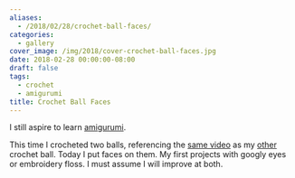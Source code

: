 ```yaml
---
aliases:
  - /2018/02/28/crochet-ball-faces/
categories:
  - gallery
cover_image: /img/2018/cover-crochet-ball-faces.jpg
date: 2018-02-28 00:00:00-08:00
draft: false
tags:
  - crochet
  - amigurumi
title: Crochet Ball Faces
---
```


I still aspire to learn [amigurumi][].

[amigurumi]: https://en.wikipedia.org/wiki/Amigurumi

This time I crocheted two balls, referencing the [same video][] as my [other][] crochet ball. Today I
put faces on them. My first projects with googly eyes or embroidery floss. I must assume I will
improve at both.

[same video]: https://youtu.be/mJ47MLlrLzw
[other]: /post/2015/03/amigurumi-ball-thing
